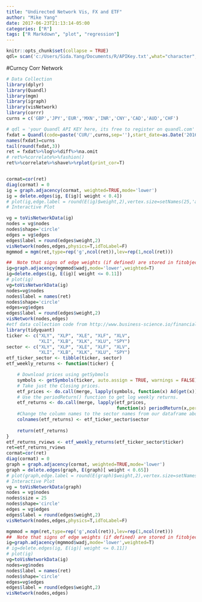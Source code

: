 ```yaml
---
title: "Undirected Network Vis, FX and ETF"
author: "Mike Yang"
date: 2017-06-23T21:13:14-05:00
categories: ["R"]
tags: ["R Markdown", "plot", "regression"]
---
```


```r
knitr::opts_chunk$set(collapse = TRUE)
qdl= scan('c:/Users/Sida.Yang/Documents/R/APIKey.txt',what="character", sep=NULL)
```

#Curncy Corr Network

```r

# Data Collection
library(dplyr)
library(Quandl)
library(mgm)
library(igraph)
library(visNetwork)
library(corrr)
curns = c('GBP','JPY','EUR','MXN','INR','CNY','CAD','AUD','CHF')

# qdl = 'your Quandl API KEY here, its free to register on quandl.com'
fxdat = Quandl(code=paste('CUR/',curns,sep=''),start_date=as.Date('2016-01-01'),api_key=qdl,type='xts')
names(fxdat)=curns
tail(round(fxdat,3))
ret = fxdat%>%log%>%diff%>%na.omit
# ret%>%correlate%>%fashion()
ret%>%correlate%>%shave%>%rplot(print_cor=T)


cormat=cor(ret)
diag(cormat) = 0
ig = graph.adjacency(cormat, weighted=TRUE,mode='lower')
ig = delete.edges(ig, E(ig)[ weight < 0.4])
# plot(ig,edge.label = round(E(ig)$weight,2),vertex.size=setNames(25,'a'))
# Interactive Plot

vg = toVisNetworkData(ig)
nodes = vg$nodes
nodes$shape='circle'
edges = vg$edges
edges$label = round(edges$weight,2)
visNetwork(nodes,edges,physics=T,idToLabel=F)
mgmmod = mgm(ret,type=rep('g',ncol(ret)),lev=rep(1,ncol(ret)))

##  Note that signs of edge weights (if defined) are stored in fitobject$signs. See ?mgm for more info.
ig=graph.adjacency(mgmmod$wadj,mode='lower',weighted=T)
ig=delete.edges(ig, E(ig)[ weight <= 0.11])
# plot(ig)
vg=toVisNetworkData(ig)
nodes=vg$nodes
nodes$label = names(ret)
nodes$shape='circle'
edges=vg$edges
edges$label = round(edges$weight,2)
visNetwork(nodes,edges)
#etf data collection code from http://www.business-science.io/financial-analysis/2017/02/02/Recreating-RViews-Reproducible-Finance-Post.html
library(tidyquant)
ticker <- c("XLY", "XLP", "XLE", "XLF", "XLV",   
            "XLI", "XLB", "XLK", "XLU", "SPY") 
sector <- c("XLY", "XLP", "XLE", "XLF", "XLV",   
            "XLI", "XLB", "XLK", "XLU", "SPY") 
etf_ticker_sector <- tibble(ticker, sector)
etf_weekly_returns <- function(ticker) {

    # Download prices using getSybmols    
    symbols <- getSymbols(ticker, auto.assign = TRUE, warnings = FALSE)
    # Take just the Closing prices.
    etf_prices <- do.call(merge, lapply(symbols, function(x) Ad(get(x))))
    # Use the periodReturn() function to get log weekly returns.    
    etf_returns <- do.call(merge, lapply(etf_prices, 
                                         function(x) periodReturn(x,period = 'weekly',type ='log')))
    #Change the column names to the sector names from our dataframe above.
    colnames(etf_returns) <- etf_ticker_sector$sector
        
    return(etf_returns)
}
etf_returns_rviews <- etf_weekly_returns(etf_ticker_sector$ticker)
ret=etf_returns_rviews
cormat=cor(ret)
diag(cormat) = 0
graph = graph.adjacency(cormat, weighted=TRUE,mode='lower')
graph = delete.edges(graph, E(graph)[ weight < 0.65])
# plot(graph,edge.label = round(E(graph)$weight,2),vertex.size=setNames(25,'a'))
# Interactive Plot
vg = toVisNetworkData(graph)
nodes = vg$nodes
nodes$size = 25
nodes$shape='circle'
edges = vg$edges
edges$label = round(edges$weight,2)
visNetwork(nodes,edges,physics=T,idToLabel=F)

mgmmod = mgm(ret,type=rep('g',ncol(ret)),lev=rep(1,ncol(ret)))
##  Note that signs of edge weights (if defined) are stored in fitobject$signs. See ?mgm for more info.
ig=graph.adjacency(mgmmod$wadj,mode='lower',weighted=T)
# ig=delete.edges(ig, E(ig)[ weight <= 0.11])
# plot(ig)
vg=toVisNetworkData(ig)
nodes=vg$nodes
nodes$label = names(ret)
nodes$shape='circle'
edges=vg$edges
edges$label = round(edges$weight,2)
visNetwork(nodes,edges)
```
